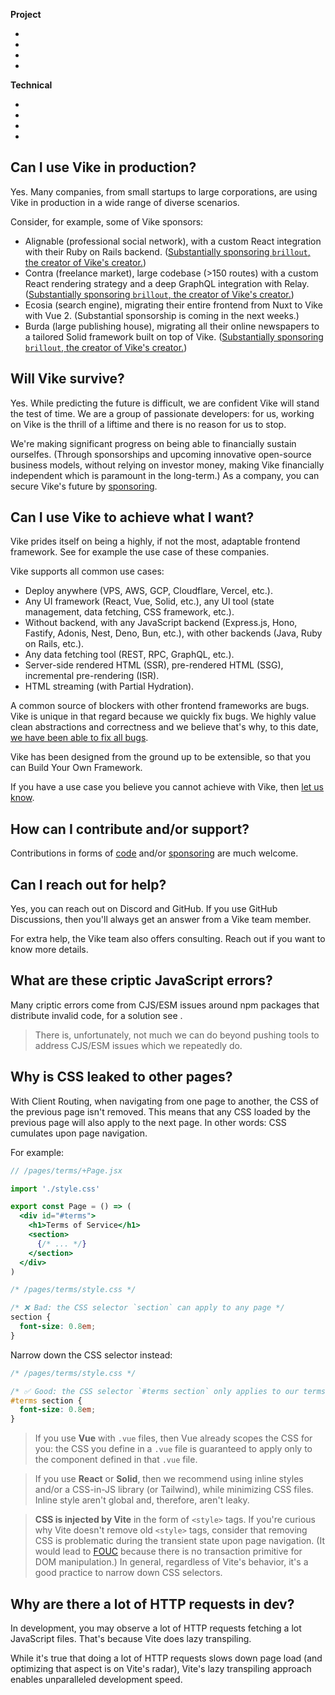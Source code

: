 
**Project**

- <Link href="#can-i-use-vike-in-production" doNotInferSectionTitle />
- <Link href="#will-vike-survive" doNotInferSectionTitle />
- <Link href="#can-i-use-vike-to-achieve-what-i-want" doNotInferSectionTitle />
- <Link href="#how-can-i-contribute-and-or-support" doNotInferSectionTitle />

**Technical**

- <Link href="#can-i-reach-out-for-help" doNotInferSectionTitle />
- <Link href="#what-are-these-criptic-javascript-errors" doNotInferSectionTitle />
- <Link href="#why-is-css-leaked-to-other-pages" doNotInferSectionTitle />
- <Link href="#why-are-there-a-lot-of-http-requests-in-dev" doNotInferSectionTitle />


## Can I use Vike in production?

Yes. Many companies, from small startups to large corporations, are using Vike in production in a wide range of diverse scenarios.

Consider, for example, some of Vike sponsors:
 - Alignable (professional social network), with a custom React integration with their Ruby on Rails backend.
   ([Substantially sponsoring `brillout`, the creator of Vike's creator.](https://github.com/AlignableUser#:~:text=www.alignable.com-,Sponsoring,-Achievements))
 - Contra (freelance market), large codebase (>150 routes) with a custom React rendering strategy and a deep GraphQL integration with Relay.
   ([Substantially sponsoring `brillout`, the creator of Vike's creator.](https://github.com/contra#:~:text=of%20this%20organization.-,Sponsoring,-Top%20languages))
 - Ecosia (search engine), migrating their entire frontend from Nuxt to Vike with Vue 2.
   (Substantial sponsorship is coming in the next weeks.)
 - Burda (large publishing house), migrating all their online newspapers to a tailored Solid framework built on top of Vike.
   ([Substantially sponsoring `brillout`, the creator of Vike's creator.](https://github.com/BurdaForward#:~:text=People-,Sponsoring,-Top%20languages))


## Will Vike survive?

Yes. While predicting the future is difficult, we are confident Vike will stand the test of time. We are a group of passionate developers: for us, working on Vike is the thrill of a liftime and there is no reason for us to stop.

We're making significant progress on being able to financially sustain ourselfes. (Through sponsorships and upcoming innovative open-source business models, without relying on investor money, making Vike financially independent which is paramount in the long-term.) As a company, you can secure Vike's future by [sponsoring](https://github.com/vikejs/vike/issues/1350).


## Can I use Vike to achieve what I want?

Vike prides itself on being a highly, if not the most, adaptable frontend framework. See for example <Link href="#can-i-use-vike-in-production">the use case of these companies</Link>.

Vike supports all common use cases:
 - <Link href="/deploy">Deploy anywhere</Link> (VPS, AWS, GCP, Cloudflare, Vercel, etc.).
 - <Link href="/ui-framework">Any UI framework</Link> (React, Vue, Solid, etc.), <Link href="/integration">any UI tool</Link> (state management, data fetching, CSS framework, etc.).
 - <Link href="/pre-rendering#should-i-pre-render">Without backend</Link>, with <Link href="/server">any JavaScript backend</Link> (Express.js, Hono, Fastify, Adonis, Nest, Deno, Bun, etc.), with other backends (Java, Ruby on Rails, etc.).
 - <Link href="/data-fetching-tools">Any data fetching tool</Link> (REST, RPC, GraphQL, etc.).
 - <Link href="/pre-rendering#ssg-vs-ssr">Server-side rendered HTML (SSR)</Link>, <Link href="/pre-rendering">pre-rendered HTML (SSG)</Link>, <Link href="/vercel#vite-plugin-vercel">incremental pre-rendering (ISR)</Link>.
 - <Link href="/stream">HTML streaming</Link> (with <Link href="/stream#partial-hydration">Partial Hydration</Link>).

A common source of blockers with other frontend frameworks are bugs. Vike is unique in that regard because we quickly fix bugs. We highly value clean abstractions and correctness and we believe that's why, to this date, [we have been able to fix all bugs](https://github.com/vikejs/vike/issues?q=is%3Aissue+is%3Aopen+label%3A%22bug+%3Aboom%3A%22).

Vike has been designed from the ground up to be extensible, so that you can <Link href="/build-your-own-framework">Build Your Own Framework</Link>.

If you have a use case you believe you cannot achieve with Vike, then [let us know](https://github.com/vikejs/vike/discussions).


## How can I contribute and/or support?

Contributions in forms of [code](https://github.com/vikejs/vike/issues/1349) and/or [sponsoring](https://github.com/vikejs/vike/issues/1350) are much welcome.


## Can I reach out for help?

Yes, you can reach out on Discord and GitHub. If you use GitHub Discussions, then you'll always get an answer from a Vike team member.

For extra help, the Vike team also offers consulting. Reach out if you want to know more details.


## What are these criptic JavaScript errors?

Many criptic errors come from CJS/ESM issues around npm packages that distribute invalid code, for a solution see <Link href="/broken-npm-package" />.

> There is, unfortunately, not much we can do beyond pushing tools to address CJS/ESM issues which we repeatedly do.


## Why is CSS leaked to other pages?

With <Link href="/client-routing">Client Routing</Link>, when navigating from one page to another, the CSS of the previous page isn't removed. This means that any CSS loaded by the previous page will also apply to the next page. In other words: CSS cumulates upon page navigation.

For example:

```jsx
// /pages/terms/+Page.jsx

import './style.css'

export const Page = () => (
  <div id="#terms">
    <h1>Terms of Service</h1>
    <section>
      {/* ... */}
    </section>
  </div>
)
```

```css
/* /pages/terms/style.css */

/* ❌ Bad: the CSS selector `section` can apply to any page */
section {
  font-size: 0.8em;
}
```

Narrow down the CSS selector instead:

```css
/* /pages/terms/style.css */

/* ✅ Good: the CSS selector `#terms section` only applies to our terms page */
#terms section {
  font-size: 0.8em;
}
```

> If you use **Vue** with `.vue` files, then Vue already scopes the CSS for you: the CSS you define in a `.vue` file is guaranteed to apply only to the component defined in that `.vue` file.

> If you use **React** or **Solid**, then we recommend using inline styles and/or a CSS-in-JS library (or Tailwind), while minimizing CSS files. Inline style aren't global and, therefore, aren't leaky.

> **CSS is injected by Vite** in the form of `<style>` tags. If you're curious why Vite doesn't remove old `<style>` tags, consider that removing CSS is problematic during the transient state upon page navigation. (It would lead to [FOUC](https://en.wikipedia.org/wiki/Flash_of_unstyled_content) because there is no transaction primitive for DOM manipulation.) In general, regardless of Vite's behavior, it's a good practice to narrow down CSS selectors.


## Why are there a lot of HTTP requests in dev?

In development, you may observe a lot of HTTP requests fetching a lot JavaScript files.
That's because <Link href="/lazy-transpiling">Vite does lazy transpiling</Link>.

While it's true that doing a lot of HTTP requests slows down page load (and optimizing that aspect is on Vite's radar), Vite's lazy transpiling approach enables unparalleled development speed.
